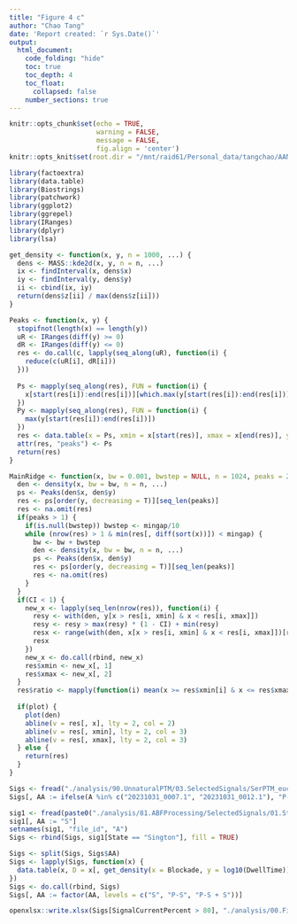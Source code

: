 ```yaml
---
title: "Figure 4 c"
author: "Chao Tang"
date: 'Report created: `r Sys.Date()`'
output: 
  html_document: 
    code_folding: "hide"
    toc: true
    toc_depth: 4
    toc_float: 
      collapsed: false
    number_sections: true
---
```


```r
knitr::opts_chunk$set(echo = TRUE, 
                      warning = FALSE, 
                      message = FALSE, 
                      fig.align = 'center')
knitr::opts_knit$set(root.dir = "/mnt/raid61/Personal_data/tangchao/AANanopore")
```

```r
library(factoextra)
library(data.table)
library(Biostrings)
library(patchwork)
library(ggplot2)
library(ggrepel)
library(IRanges)
library(dplyr)
library(lsa)
```

```r
get_density <- function(x, y, n = 1000, ...) {
  dens <- MASS::kde2d(x, y, n = n, ...)
  ix <- findInterval(x, dens$x)
  iy <- findInterval(y, dens$y)
  ii <- cbind(ix, iy)
  return(dens$z[ii] / max(dens$z[ii]))
}

Peaks <- function(x, y) {
  stopifnot(length(x) == length(y))
  uR <- IRanges(diff(y) >= 0)
  dR <- IRanges(diff(y) <= 0)
  res <- do.call(c, lapply(seq_along(uR), function(i) {
    reduce(c(uR[i], dR[i]))
  }))
  
  Ps <- mapply(seq_along(res), FUN = function(i) {
    x[start(res[i]):end(res[i])][which.max(y[start(res[i]):end(res[i])])]
  })
  Py <- mapply(seq_along(res), FUN = function(i) {
    max(y[start(res[i]):end(res[i])])
  })
  res <- data.table(x = Ps, xmin = x[start(res)], xmax = x[end(res)], y = Py)
  attr(res, "peaks") <- Ps
  return(res)
}

MainRidge <- function(x, bw = 0.001, bwstep = NULL, n = 1024, peaks = 2, mingap = 0.01, CI = 0.99, plot = T, ...) {
  den <- density(x, bw = bw, n = n, ...)
  ps <- Peaks(den$x, den$y)
  res <- ps[order(y, decreasing = T)][seq_len(peaks)]
  res <- na.omit(res)
  if(peaks > 1) {
    if(is.null(bwstep)) bwstep <- mingap/10
    while (nrow(res) > 1 & min(res[, diff(sort(x))]) < mingap) {
      bw <- bw + bwstep
      den <- density(x, bw = bw, n = n, ...)
      ps <- Peaks(den$x, den$y)
      res <- ps[order(y, decreasing = T)][seq_len(peaks)]
      res <- na.omit(res)
    }
  }
  if(CI < 1) {
    new_x <- lapply(seq_len(nrow(res)), function(i) {
      resy <- with(den, y[x > res[i, xmin] & x < res[i, xmax]])
      resy <- resy > max(resy) * (1 - CI) + min(resy)
      resx <- range(with(den, x[x > res[i, xmin] & x < res[i, xmax]])[resy])
      resx
    })
    new_x <- do.call(rbind, new_x)
    res$xmin <- new_x[, 1]
    res$xmax <- new_x[, 2]
  }
  res$ratio <- mapply(function(i) mean(x >= res$xmin[i] & x <= res$xmax[i]), seq_len(nrow(res)))
  
  if(plot) {
    plot(den)
    abline(v = res[, x], lty = 2, col = 2)
    abline(v = res[, xmin], lty = 2, col = 3)
    abline(v = res[, xmax], lty = 2, col = 3)
  } else {
    return(res)
  }
}
```


```r
Sigs <- fread("./analysis/90.UnnaturalPTM/03.SelectedSignals/SerPTM_euclidean_distance_knn_selected.signals.txt")
Sigs[, AA := ifelse(A %in% c("20231031_0007.1", "20231031_0012.1"), "P-S", "P-S + S")]

sig1 <- fread(paste0("./analysis/81.ABFProcessing/SelectedSignals/01.StandardAA/03.GroupedSignals/Ser.signal.txt"))
sig1[, AA := "S"]
setnames(sig1, "file_id", "A")
Sigs <- rbind(Sigs, sig1[State == "Sington"], fill = TRUE)
```

```r
Sigs <- split(Sigs, Sigs$AA)
Sigs <- lapply(Sigs, function(x) {
  data.table(x, D = x[, get_density(x = Blockade, y = log10(DwellTime))])
})
Sigs <- do.call(rbind, Sigs)
Sigs[, AA := factor(AA, levels = c("S", "P-S", "P-S + S"))]
```

```r
openxlsx::write.xlsx(Sigs[SignalCurrentPercent > 80], "./analysis/00.FigureTables/Rebuttal/Nov12/Figures/Data/Fig4C.xlsx")
```

